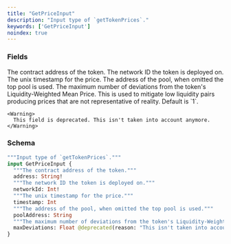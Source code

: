 ```yaml
---
title: "GetPriceInput"
description: "Input type of `getTokenPrices`."
keywords: ['GetPriceInput']
noindex: true
---
```


### Fields

<ResponseField name="address" type="String!" required>
  The contract address of the token.
</ResponseField>

<ResponseField name="networkId" type="Int!" required>
  The network ID the token is deployed on.
</ResponseField>

<ResponseField name="timestamp" type="Int">
  The unix timestamp for the price.
</ResponseField>

<ResponseField name="poolAddress" type="String">
  The address of the pool, when omitted the top pool is used.
</ResponseField>

<ResponseField name="maxDeviations" type="Float">
  The maximum number of deviations from the token's Liquidity-Weighted Mean Price. This is used to mitigate low liquidity pairs producing prices that are not representative of reality. Default is `1`.
    
    <Warning>
      This field is deprecated. This isn't taken into account anymore.
    </Warning>
</ResponseField>

### Schema


```graphql 
"""Input type of `getTokenPrices`."""
input GetPriceInput {
  """The contract address of the token."""
  address: String!
  """The network ID the token is deployed on."""
  networkId: Int!
  """The unix timestamp for the price."""
  timestamp: Int
  """The address of the pool, when omitted the top pool is used."""
  poolAddress: String
  """The maximum number of deviations from the token's Liquidity-Weighted Mean Price. This is used to mitigate low liquidity pairs producing prices that are not representative of reality. Default is `1`."""
  maxDeviations: Float @deprecated(reason: "This isn't taken into account anymore.")
}
```
